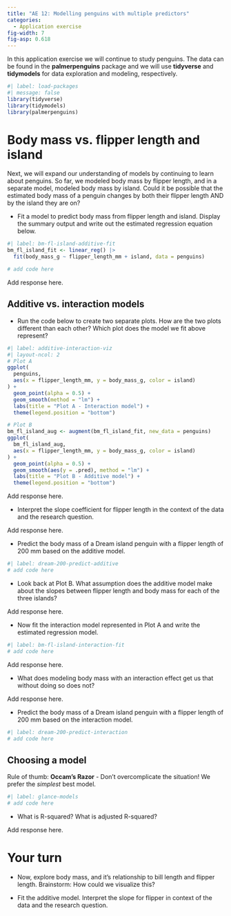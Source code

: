 ```yaml
---
title: "AE 12: Modelling penguins with multiple predictors"
categories: 
  - Application exercise
fig-width: 7
fig-asp: 0.618
---
```


In this application exercise we will continue to study penguins.
The data can be found in the **palmerpenguins** package and we will use **tidyverse** and **tidymodels** for data exploration and modeling, respectively.

```r
#| label: load-packages
#| message: false
library(tidyverse)
library(tidymodels)
library(palmerpenguins)
```

# Body mass vs. flipper length and island

Next, we will expand our understanding of models by continuing to learn about penguins.
So far, we modeled body mass by flipper length, and in a separate model, modeled body mass by island.
Could it be possible that the estimated body mass of a penguin changes by both their flipper length AND by the island they are on?

-   Fit a model to predict body mass from flipper length and island. Display the summary output and write out the estimated regression equation below.

```r
#| label: bm-fl-island-additive-fit
bm_fl_island_fit <- linear_reg() |>
  fit(body_mass_g ~ flipper_length_mm + island, data = penguins)

# add code here
```

Add response here.

## Additive vs. interaction models

-   Run the code below to create two separate plots. How are the two plots different than each other? Which plot does the model we fit above represent?

```r
#| label: additive-interaction-viz
#| layout-ncol: 2
# Plot A
ggplot(
  penguins,
  aes(x = flipper_length_mm, y = body_mass_g, color = island)
) +
  geom_point(alpha = 0.5) +
  geom_smooth(method = "lm") +
  labs(title = "Plot A - Interaction model") +
  theme(legend.position = "bottom")

# Plot B
bm_fl_island_aug <- augment(bm_fl_island_fit, new_data = penguins)
ggplot(
  bm_fl_island_aug,
  aes(x = flipper_length_mm, y = body_mass_g, color = island)
) +
  geom_point(alpha = 0.5) +
  geom_smooth(aes(y = .pred), method = "lm") +
  labs(title = "Plot B - Additive model") +
  theme(legend.position = "bottom")
```

Add response here.

-   Interpret the slope coefficient for flipper length in the context of the data and the research question.

Add response here.

-   Predict the body mass of a Dream island penguin with a flipper length of 200 mm based on the additive model.

```r
#| label: dream-200-predict-additive
# add code here
```

-   Look back at Plot B. What assumption does the additive model make about the slopes between flipper length and body mass for each of the three islands?

Add response here.

-   Now fit the interaction model represented in Plot A and write the estimated regression model.

```r
#| label: bm-fl-island-interaction-fit
# add code here
```

Add response here.

-   What does modeling body mass with an interaction effect get us that without doing so does not?

Add response here.

-   Predict the body mass of a Dream island penguin with a flipper length of 200 mm based on the interaction model.

```r
#| label: dream-200-predict-interaction
# add code here
```

## Choosing a model

Rule of thumb: **Occam's Razor** - Don't overcomplicate the situation!
We prefer the *simplest* best model.

```r
#| label: glance-models
# add code here
```

-   What is R-squared? What is adjusted R-squared?

Add response here.

# Your turn

-   Now, explore body mass, and it's relationship to bill length and flipper length.
    Brainstorm: How could we visualize this?

-   Fit the additive model.
    Interpret the slope for flipper in context of the data and the research question.
